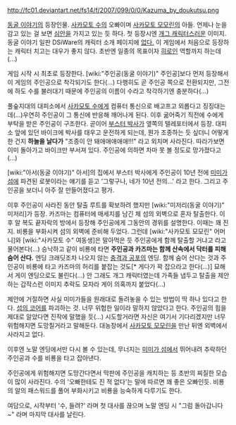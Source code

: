 http://fc01.deviantart.net/fs14/f/2007/099/0/0/Kazuma_by_doukutsu.png


[[동굴 이야기]]의 등장인물. [[사카모토 수]]의 오빠이며 [[사카모토 모모린]]의 아들. 언제나 눈을 감고 있는 걸 보면 [[심안]]을 가지고 있는 듯 하다. 첫 등장시엔 [[개그 캐릭터]]스러운 이미지.
동굴 이야기 일판 DSiWare의 캐릭터 소개 페이지에 [http://cavestory-dsi.com/character 없다.] 이 게임에서 처음으로 등장하는 캐릭터 치고는 대우가 좋지 않다. 초반엔 일종의 목표이자 [[히로인]] 역할까지 하는데(...)

게임 시작 시 최초로 등장한다. [wiki:"주인공(동굴 이야기)" 주인공]보다 먼저 등장해서 이 게임의 주인공으로 착각되기도 한다(...) 다행히도 곧 주인공 쪽으로 전환되지만, 그전에 하도 수를 불러대기 때문에 주인공의 이름이 수라고 착각하기엔 충분하다(...)

풀숲지대의 대피소에서 [[사카모토 수]]에게 컴퓨터 통신으로 배고프고 외롭다고 징징대는데(...)우연히 주인공이 그 통신에 반응해 깨어나게 된다. 이후 굶어죽기 직전에 수에게 부탁을 받은 주인공이 구조한다. 곧이어 [[부스터 박사]]가 옆쪽의 텔레포터에서 등장. 대피소 앞에 있던 바이크에 박사를 태우고 운전하게 되는데, 뭔가 조종하는 듯 싶더니 어떻게 한 건지 '''하늘을 날다가''' "조종이 안 돼애애애애애!!!" 라고 외치며 사라진다. 따라가보면 이미 돌아가고 바이크만 부서져 있다. 주인공에 의하면 차마 못 볼 정도로 망가졌다고(...)

[wiki:"아서(동굴 이야기)" 아서]의 집에서 부스터 박사에게 주인공이 10년 전에 [[미미가 섬]]에 파견된 로봇이라는 얘기를 듣고 '그렇구나, 네가 10년 전의...' 라고 한다. 그리고 주인공을 보더니 아주 잘 만들어졌다고 평가.

이후 주인공이 사라진 동안 탈출 루트를 확보하려 했지만 [wiki:"미저리(동굴 이야기)" 미저리]가 등장. 카즈마는 컴퓨터에 매세지를 남긴 체 섬의 외벽으로 혼자 탈출한다. 이후 알 복도 끝자락의 방에서 등장해 주인공에게 그동안의 경위를 설명한다. 이때는 꽤 진지. 비룡을 부화시켜 섬의 외벽에 준비해 두었다.
그런데 [wiki:"사카모토 모모린" 어머니]와 [wiki:"사카모토 수" 여동생]은 말아먹은 듯 주인공에게 함께 탈출할 거냐고 라고 물어본다(...) 승낙하고 같이 비룡에 타면 '''주인공과 카즈마는 함께 산속에서 닥터를 피해 숨어 산다.''' 엔딩 크래딧조차 나오지 않는 [[충격과 공포]]의 엔딩. 함께 숨어 산다는 것과 주인공이 비룡에 타고 카즈마의 허리를 붙잡는 것도[* 게다가 꽉 잡으라고 한다(...)] 묘해서 게이 엔딩으로도 불린다(...) 안 그래도 개그 캐릭터였는데 가족들 냅두고 탈출을 제안하는 갑작스런 이미지 추락도 모자라 게이 의혹까지 붙었다(...)

제안에 거절하면 사실 미미가들을 원래대로 돌려놓을 수 있는 방법이 딱 하나 있다고 한다. [[섬의 코어]]를 파괴하는 것. 너무 위험한 일이라 말하지 않았다고 한다. 주인공의 힘을 제대로 알았다면 진작에 말했을 듯(...) 시도할거라면 자신은 여기서 기다리겠지만 너무 위험해지면 도망칠거라고 말해둔다.
대농장에서 [[사카모토 모모린]]을 만난 뒤엔 외벽에서 사라지고 없다.

이후엔 노말 엔딩에서만 다시 볼 수 있는데, 무너지는 [[미미가 섬]]에서 뛰어내려 추락하던 주인공과 수를 비룡을 타고 잡아낸다.

주인공에게 위험해지면 도망간다면서 막판에 주인공을 캐치하는 등 초반의 찌질한 모습이 많이 사라진다. 수의 '오빠한테도 진 적 없다'는 말에 따르면 꽤 좋은 오빠인듯. 비룡의 알의 패스워드를 풀어 부화시키고 비룡을 능숙하게 다루기도 한다.

여담으로, 시작부터 '수, 들려?' 라며 첫 대사를 끊으며 노말 엔딩 시 "그럼 돌아갑니다~" 라며 마지막 대사를 날린다.

